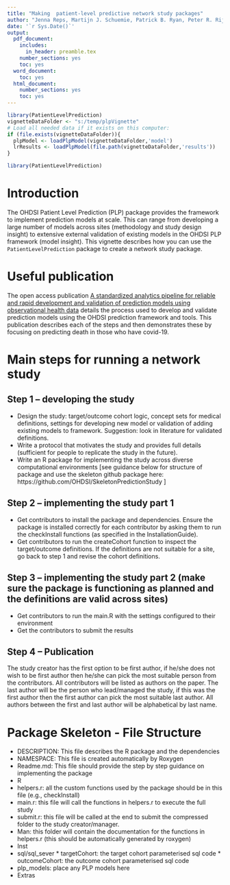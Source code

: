 ```yaml
---
title: "Making  patient-level predictive network study packages"
author: "Jenna Reps, Martijn J. Schuemie, Patrick B. Ryan, Peter R. Rijnbeek"
date: '`r Sys.Date()`'
output:
  pdf_document:
    includes:
      in_header: preamble.tex
    number_sections: yes
    toc: yes
  word_document:
    toc: yes
  html_document:
    number_sections: yes
    toc: yes
---
```

<!--
%\VignetteEngine{knitr}
%\VignetteIndexEntry{Making  patient-level predictive network study packages}
-->
  
```r
library(PatientLevelPrediction)
vignetteDataFolder <- "s:/temp/plpVignette"
# Load all needed data if it exists on this computer:
if (file.exists(vignetteDataFolder)){
  plpModel <- loadPlpModel(vignetteDataFolder,'model')
  lrResults <- loadPlpModel(file.path(vignetteDataFolder,'results'))
} 
```

```r
library(PatientLevelPrediction)
```
\newpage
# Introduction
The OHDSI Patient Level Prediction (PLP) package provides the framework to implement prediction models at scale.  This can range from developing a large number of models across sites (methodology and study design insight) to extensive external validation of existing models in the OHDSI PLP framework (model insight). This vignette describes how you can use the `PatientLevelPrediction` package to  create a network study package.

# Useful publication
The open access publication [A standardized analytics pipeline for reliable and rapid development and validation of prediction models using observational health data](https://pubmed.ncbi.nlm.nih.gov/34560604/) details the process used to develop and validate prediction models using the OHDSI prediction framework and tools.  This publication describes each of the steps and then demonstrates these by focusing on predicting death in those who have covid-19.

# Main steps for running a network study
## Step 1 – developing the study

 *	Design the study: target/outcome cohort logic, concept sets for medical definitions, settings for developing new model or validation of adding existing models to framework.  Suggestion: look in literature for validated definitions.
 *	Write a protocol that motivates the study and provides full details (sufficient for people to replicate the study in the future).
 *	Write an R package for implementing the study across diverse computational environments [see guidance below for structure of package and use the skeleton github package here: https://github.com/OHDSI/SkeletonPredictionStudy ]

## Step 2 – implementing the study part 1

 *	Get contributors to install the package and dependencies.  Ensure the package is installed correctly for each contributor by asking them to run the checkInstall functions (as specified in the InstallationGuide).
 *	Get contributors to run the createCohort function to inspect the target/outcome definitions.  If the definitions are not suitable for a site, go back to step 1 and revise the cohort definitions.   

## Step 3 – implementing the study part 2 (make sure the package is functioning as planned and the definitions are valid across sites)

 *	Get contributors to run the main.R with the settings configured to their environment
 *	Get the contributors to submit the results

## Step 4 – Publication

The study creator has the first option to be first author, if he/she does not wish to be first author then he/she can pick the most suitable person from the contributors.  All contributors will be listed as authors on the paper.  The last author will be the person who lead/managed the study, if this was the first author then the first author can pick the most suitable last author.  All authors between the first and last author will be alphabetical by last name.


# Package Skeleton - File Structure

 *	DESCRIPTION: This file describes the R package and the dependencies
 *	NAMESPACE: This file is created automatically by Roxygen
 *	Readme.md: This file should provide the step by step guidance on implementing the package
 *	R 
   -	helpers.r: all the custom functions used by the package should be in this file (e.g., checkInstall)
   -	main.r: this file will call the functions in helpers.r to execute the full study
   - submit.r: this file will be called at the end to submit the compressed folder to the study creator/manager.
 *	Man: this folder will contain the documentation for the functions in helpers.r (this should be automatically generated by roxygen)
 *	Inst
   -	sql/sql_sever
     * targetCohort: the target cohort parameterised sql code
     * outcomeCohort: the outcome cohort parameterised sql code
   - plp_models: place any PLP models here
 * Extras 

